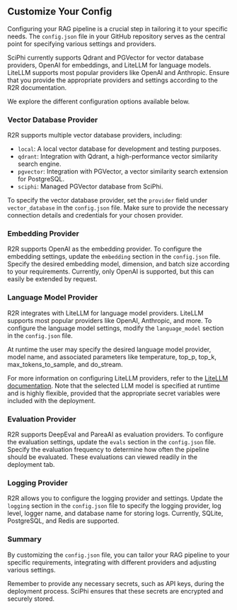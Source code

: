 ## Customize Your Config

Configuring your RAG pipeline is a crucial step in tailoring it to your specific needs. The `config.json` file in your GitHub repository serves as the central point for specifying various settings and providers.

SciPhi currently supports Qdrant and PGVector for vector database providers, OpenAI for embeddings, and LiteLLM for language models. LiteLLM supports most popular providers like OpenAI and Anthropic. Ensure that you provide the appropriate providers and settings according to the R2R documentation.

We explore the different configuration options available below.

### Vector Database Provider

R2R supports multiple vector database providers, including:

- `local`: A local vector database for development and testing purposes.
- `qdrant`: Integration with Qdrant, a high-performance vector similarity search engine.
- `pgvector`: Integration with PGVector, a vector similarity search extension for PostgreSQL.
- `sciphi`: Managed PGVector database from SciPhi.

To specify the vector database provider, set the `provider` field under `vector_database` in the `config.json` file. Make sure to provide the necessary connection details and credentials for your chosen provider.

### Embedding Provider

R2R supports OpenAI as the embedding provider. To configure the embedding settings, update the `embedding` section in the `config.json` file. Specify the desired embedding model, dimension, and batch size according to your requirements. Currently, only OpenAI is supported, but this can easily be extended by request.

### Language Model Provider

R2R integrates with LiteLLM for language model providers. LiteLLM supports most popular providers like OpenAI, Anthropic, and more. To configure the language model settings, modify the `language_model` section in the `config.json` file.

At runtime the user may specify the desired language model provider, model name, and associated parameters like temperature, top_p, top_k, max_tokens_to_sample, and do_stream.

For more information on configuring LiteLLM providers, refer to the [LiteLLM documentation](https://docs.LiteLLM.ai/docs/providers). Note that the selected LLM model is specified at runtime and is highly flexible, provided that the appropriate secret variables were included with the deployment.

### Evaluation Provider

R2R supports DeepEval and PareaAI as evaluation providers. To configure the evaluation settings, update the `evals` section in the `config.json` file. Specify the evaluation frequency to determine how often the pipeline should be evaluated. These evaluations can viewed readily in the deployment tab.

### Logging Provider

R2R allows you to configure the logging provider and settings. Update the `logging` section in the `config.json` file to specify the logging provider, log level, logger name, and database name for storing logs. Currently, SQLite, PostgreSQL, and Redis are supported.

### Summary

By customizing the `config.json` file, you can tailor your RAG pipeline to your specific requirements, integrating with different providers and adjusting various settings.

Remember to provide any necessary secrets, such as API keys, during the deployment process. SciPhi ensures that these secrets are encrypted and securely stored.
